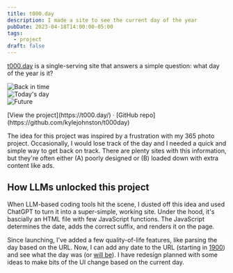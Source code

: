 ```yaml
---
title: t000.day
description: I made a site to see the current day of the year
pubDate: 2023-04-18T14:00:00-05:00
tags:
  - project
draft: false
---
```


[t000.day](https://t000.day/) is a single-serving site that answers a simple question: what day of the year is it?

<div class="flex flex-row gap-2 wide">
	<div>
		<Image src={past} alt="Back in time" class="border border-neutral-200 rounded-sm" />
	</div>
	<div>
		<Image src={present} alt="Today's day" class="border border-neutral-200 rounded-sm" />
	</div>
	<div>
		<Image src={future} alt="Future" class="border border-neutral-200 rounded-sm" />
	</div>
</div>
<p class="caption">[View the project](https://t000.day/) · [GitHub repo](https://github.com/kylejohnston/t000day)</p>

The idea for this project was inspired by a frustration with my 365 photo project. Occasionally, I would lose track of the day and I needed a quick and simple way to get back on track. There are plenty sites with this information, but they're often either (A) poorly designed or (B) loaded down with extra content like ads. 

## How LLMs unlocked this project
When LLM-based coding tools hit the scene, I dusted off this idea and used ChatGPT to turn it into a super-simple, working site. Under the hood, it's bascially an HTML file with few JavaScript functions. The JavaScript determines the date, adds the correct suffix, and renders it on the page.

Since launching, I've added a few quality-of-life features, like parsing the day based on the URL. Now, I can add any date to the URL (starting in [1900](https://t000.day/1900-01-01)) and see what the day was (or [will be](https://t000.day/2096-04-10)). I have redesign planned with some ideas to make bits of the UI change based on the current day. 
